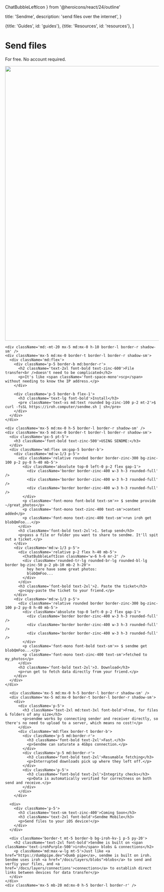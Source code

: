   ChatBubbleLeftIcon
} from '@heroicons/react/24/outline'

  title: 'Sendme',
  description:
    'send files over the internet',
}

  {title: 'Guides', id: 'guides'},
  {title: 'Resources', id: 'resources'},
]

<div className='w-full h-full bg-white text-zinc-700'>
  <div className="pt-10 mx-auto lg:max-w-5xl">
    <div className='max-w-5xl mx-auto text-center mt-20'>
      <h1 className='text-5xl lg:text-6xl font-bold'>Send files</h1>
      <p className='text-lg'>For free. No account required.</p>
    </div>
    <Image src="/img/sendme/sendme_hero_1.svg" width='1600' height='900' className='md:-mt-20' />

    <div className='md:-mt-20 mx-5 md:mx-0 h-10 border-l border-r shadow-sm' />
    <div className='mx-5 md:mx-0 border-t border-l border-r shadow-sm'>
      <div className='md:flex'>
        <div className='p-5 border-b md:border-r'>
          <h2 className='text-2xl font-bold text-zinc-600'>File transfer<br />doesn't need to be complicated</h2>
          <p>It's like <span className='font-space-mono'>scp</span> without needing to know the IP address.</p>
        </div>

        <div className='p-5 border-b flex-1'>
          <h3 className='text-lg font-bold'>Install</h3>
          <pre className='text-xs md:text rounded bg-zinc-100 p-2 mt-2'>$ curl -fsSL https://iroh.computer/sendme.sh | sh</pre>
        </div>
      </div>
    </div>

    <div className='mx-5 md:mx-0 h-5 border-l border-r shadow-sm' />
    <div className='mx-5 md:mx-0 border-t border-l border-r shadow-sm'>
      <div className='px-5 pt-5'>
        <h3 className='font-bold text-zinc-500'>USING SENDME:</h3>
      </div>
      <div className='md:flex sm:gap-5 border-b'>
        <div className='md:w-1/3 p-5'>
          <div className='relative rounded border border-zinc-300 bg-zinc-100 p-2 py-8 h-40 mb-5'>
            <div className='absolute top-0 left-0 p-2 flex gap-1'>
              <div className='border border-zinc-400 w-3 h-3 rounded-full' />
              <div className='border border-zinc-400 w-3 h-3 rounded-full' />
              <div className='border border-zinc-400 w-3 h-3 rounded-full' />
            </div>
            <p className='font-mono font-bold text-sm'>> $ sendme provide ~/great_photos</p>
            <p className='font-mono text-zinc-400 text-sm'>content added</p>
            <p className='font-mono text-zinc-400 text-sm'>run iroh get blobQmFoo...</p>
          </div>
          <h3 className='font-bold text-2xl'>1. Setup send</h3>
          <p>pass a file or folder you want to share to sendme. It'll spit out a ticket.</p>
        </div>
        <div className='md:w-1/3 p-5'>
          <div className='relative p-2 flex h-40 mb-5'>
            <ChatBubbleLeftIcon className='w-6 h-6 mr-2' />
            <div className='rounded-tr-lg rounded-br-lg rounded-bl-lg border bg-zinc-50 p-2 pb-10 mb-2 h-20'>
              hey here have some great photos:
              blobQmFoo...
            </div>
          </div>
          <h3 className='font-bold text-2xl'>2. Paste the ticket</h3>
          <p>copy-paste the ticket to your friend.</p>
        </div>
        <div className='md:w-1/3 p-5'>
          <div className='relative rounded border border-zinc-300 bg-zinc-100 p-2 py-8 h-40 mb-5'>
            <div className='absolute top-0 left-0 p-2 flex gap-1'>
              <div className='border border-zinc-400 w-3 h-3 rounded-full' />
              <div className='border border-zinc-400 w-3 h-3 rounded-full' />
              <div className='border border-zinc-400 w-3 h-3 rounded-full' />
            </div>
            <p className='font-mono font-bold text-sm'>> $ sendme get blobQmFoo...</p>
            <p className='font-mono text-zinc-400 text-sm'>fetched to my_photos</p>
          </div>
          <h3 className='font-bold text-2xl'>3. Download</h3>
          <p>run get to fetch data directly from your friend.</p>
        </div>
      </div>
    </div>

      <div className='mx-5 md:mx-0 h-5 border-l border-r shadow-sm' />
      <div className='mx-5 md:mx-0 border-t border-l border-r shadow-sm'>
        <div>
          <div className='p-5'>
            <h3 className='text-2xl md:text-3xl font-bold'>Free, for files & folders of any size</h3>
            <p>sendme works by connecting sender and receiver directly, so there's no need to upload to a server, which means no cost!</p>
          </div>
          <div className='md:flex border-t border-b'>
            <div className='p-5 md:border-r'>
              <h3 className='font-bold text-2xl'>Fast.</h3>
              <p>Sendme can saturate a 4Gbps connection.</p>
            </div>
            <div className='p-5 md:border-r'>
              <h3 className='font-bold text-2xl'>Resumable fetching</h3>
              <p>Interrupted downloads pick up where they left off.</p>
            </div>
            <div className='p-5'>
              <h3 className='font-bold text-2xl'>Integrity checks</h3>
              <p>Data is automatically verified for correctness on both send and receive.</p>
            </div>
          </div>
        </div>

      <div>
        <div className='p-5'>
          <h3 className='text-sm text-zinc-400'>Coming Soon</h3>
          <h3 className='text-2xl font-bold'>Sendme Mobile</h3>
          <p>Send files to your iOS device!</p>
        </div>
      </div>

      <div className='border-t mt-5 border-b bg-iroh-kv-1 p-5 py-20'>
        <h2 className='text-2xl font-bold'>Sendme is built on <span className='text-irohPurple-500'>iroh</span> blobs & connections</h2>
        <p className='md:max-w-lg mt-5'>Just like <a href="https://dumbpipe.dev">Dumb pipe</a>, sendme is built on iroh. Sendme uses iroh <a href="/docs/layers/blobs">blobs</a> to send and verfiy your files, and <a href='/docs/layers/connections'>connections</a> to establish direct links between devices for data transfer</p>
      </div>
    </div>
    <div className='mx-5 mb-20 md:mx-0 h-5 border-l border-r' />
  </div>
</div>